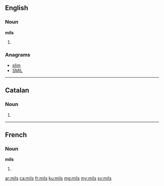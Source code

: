 {{also|mīļš|mīls}}
==English==

===Noun===
'''mils'''

# {{plural of|mil}}

===Anagrams===
* [[slim#English|slim]]
* [[SMIL#English|SMIL]]

----

==Catalan==

===Noun===
{{ca-noun-form|m|p}}

# {{plural of|mil|lang=ca}}

----

==French==

===Noun===
'''mils''' {{m}}

# {{plural of|mil|lang=fr}}

[[ar:mils]]
[[ca:mils]]
[[fr:mils]]
[[ku:mils]]
[[mg:mils]]
[[my:mils]]
[[sv:mils]]